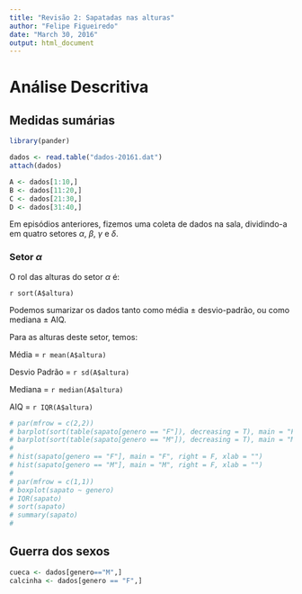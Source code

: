 ```yaml
---
title: "Revisão 2: Sapatadas nas alturas"
author: "Felipe Figueiredo"
date: "March 30, 2016"
output: html_document
---
```


# Análise Descritiva

## Medidas sumárias

```r
library(pander)

dados <- read.table("dados-20161.dat")
attach(dados)

A <- dados[1:10,]
B <- dados[11:20,]
C <- dados[21:30,]
D <- dados[31:40,]
```

Em episódios anteriores, fizemos uma coleta de dados na sala, dividindo-a em quatro setores $\alpha$, $\beta$, $\gamma$ e $\delta$.

### Setor $\alpha$

O rol das alturas do setor $\alpha$ é:

`r sort(A$altura)`

Podemos sumarizar os dados tanto como média $\pm$ desvio-padrão, ou como mediana $\pm$ AIQ.

Para as alturas deste setor, temos:

Média = `r mean(A$altura)`

Desvio Padrão = `r sd(A$altura)`

Mediana = `r median(A$altura)`

AIQ = `r IQR(A$altura)`

```r
# par(mfrow = c(2,2))
# barplot(sort(table(sapato[genero == "F"]), decreasing = T), main = "F")
# barplot(sort(table(sapato[genero == "M"]), decreasing = T), main = "M")
# 
# hist(sapato[genero == "F"], main = "F", right = F, xlab = "")
# hist(sapato[genero == "M"], main = "M", right = F, xlab = "")
# 
# par(mfrow = c(1,1))
# boxplot(sapato ~ genero)
# IQR(sapato)
# sort(sapato)
# summary(sapato)
# 

```

## Guerra dos sexos

```r
cueca <- dados[genero=="M",]
calcinha <- dados[genero == "F",]
```


